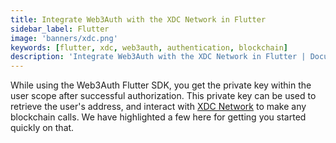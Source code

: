 ```yaml
---
title: Integrate Web3Auth with the XDC Network in Flutter
sidebar_label: Flutter
image: 'banners/xdc.png'
keywords: [flutter, xdc, web3auth, authentication, blockchain]
description: 'Integrate Web3Auth with the XDC Network in Flutter | Documentation - Web3Auth'
---
```



<SEO
  title="Integrate Web3Auth with the XDC Network in Flutter"
  description="Integrate Web3Auth with the XDC Network in Flutter | Documentation - Web3Auth"
  image="https://web3auth.io/docs/banners/xdc.png"
  slug="/embedded-wallets/connect-blockchain/evm/xdc/flutter"
/>

While using the Web3Auth Flutter SDK, you get the private key within the user scope after successful authorization. This private key can be used to retrieve the user's address, and interact with [XDC Network](https://xinfin.org) to make any blockchain calls. We have highlighted a few here for getting you started quickly on that.

<EVMInteraction />
